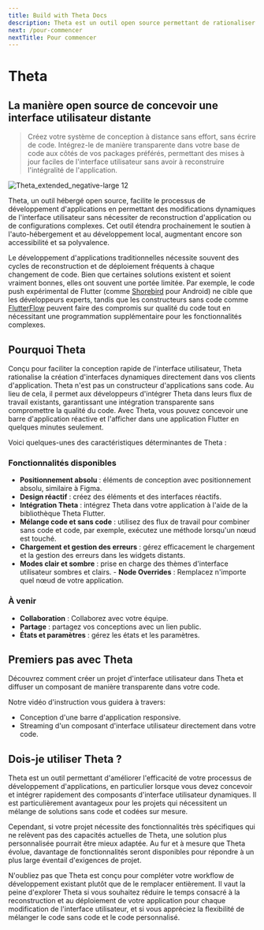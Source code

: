 ```yaml
---
title: Build with Theta Docs
description: Theta est un outil open source permettant de rationaliser la création et les tests d'applications avec des interfaces utilisateur dynamiques, sans avoir besoin de reconstruction.
next: /pour-commencer
nextTitle: Pour commencer
---
```


# Theta

## La manière open source de concevoir une interface utilisateur distante

> Créez votre système de conception à distance sans effort, sans écrire de code. Intégrez-le de manière transparente dans votre base de code aux côtés de vos packages préférés, permettant des mises à jour faciles de l'interface utilisateur sans avoir à reconstruire l'intégralité de l'application.

![Theta_extended_negative-large 12](https://github.com/buildwiththeta/buildwiththeta/assets/49411143/ec0a50fc-e946-4750-95c5-1af84776f461)

Theta, un outil hébergé open source, facilite le processus de développement d'applications en permettant des modifications dynamiques de l'interface utilisateur sans nécessiter de reconstruction d'application ou de configurations complexes. Cet outil étendra prochainement le soutien à l'auto-hébergement et au développement local, augmentant encore son accessibilité et sa polyvalence.

Le développement d'applications traditionnelles nécessite souvent des cycles de reconstruction et de déploiement fréquents à chaque changement de code. Bien que certaines solutions existent et soient vraiment bonnes, elles ont souvent une portée limitée. Par exemple, le code push expérimental de Flutter (comme [Shorebird](https://shorebird.dev) pour Android) ne cible que les développeurs experts, tandis que les constructeurs sans code comme [FlutterFlow](https://flutterflow.io) peuvent faire des compromis sur qualité du code tout en nécessitant une programmation supplémentaire pour les fonctionnalités complexes.

## Pourquoi Theta

Conçu pour faciliter la conception rapide de l'interface utilisateur, Theta rationalise la création d'interfaces dynamiques directement dans vos clients d'application. Theta n'est pas un constructeur d'applications sans code. Au lieu de cela, il permet aux développeurs d'intégrer Theta dans leurs flux de travail existants, garantissant une intégration transparente sans compromettre la qualité du code. Avec Theta, vous pouvez concevoir une barre d'application réactive et l'afficher dans une application Flutter en quelques minutes seulement.

Voici quelques-unes des caractéristiques déterminantes de Theta :

### Fonctionnalités disponibles
- **Positionnement absolu** : éléments de conception avec positionnement absolu, similaire à Figma.
- **Design réactif** : créez des éléments et des interfaces réactifs.
- **Intégration Theta** : intégrez Theta dans votre application à l'aide de la bibliothèque Theta Flutter.
- **Mélange code et sans code** : utilisez des flux de travail pour combiner sans code et code, par exemple, exécutez une méthode lorsqu'un nœud est touché.
- **Chargement et gestion des erreurs** : gérez efficacement le chargement et la gestion des erreurs dans les widgets distants.
- **Modes clair et sombre** : prise en charge des thèmes d'interface utilisateur sombres et clairs.
- **Node Overrides** : Remplacez n'importe quel nœud de votre application.

### À venir
- **Collaboration** : Collaborez avec votre équipe.
- **Partage** : partagez vos conceptions avec un lien public.
- **États et paramètres** : gérez les états et les paramètres.

## Premiers pas avec Theta

Découvrez comment créer un projet d'interface utilisateur dans Theta et diffuser un composant de manière transparente dans votre code.

Notre vidéo d'instruction vous guidera à travers:

- Conception d'une barre d'application responsive.
- Streaming d'un composant d'interface utilisateur directement dans votre code.

<YouTube id="oFed0NIqBZI" />

## Dois-je utiliser Theta ?

Theta est un outil permettant d'améliorer l'efficacité de votre processus de développement d'applications, en particulier lorsque vous devez concevoir et intégrer rapidement des composants d'interface utilisateur dynamiques. Il est particulièrement avantageux pour les projets qui nécessitent un mélange de solutions sans code et codées sur mesure.

Cependant, si votre projet nécessite des fonctionnalités très spécifiques qui ne relèvent pas des capacités actuelles de Theta, une solution plus personnalisée pourrait être mieux adaptée. Au fur et à mesure que Theta évolue, davantage de fonctionnalités seront disponibles pour répondre à un plus large éventail d'exigences de projet.

N'oubliez pas que Theta est conçu pour compléter votre workflow de développement existant plutôt que de le remplacer entièrement. Il vaut la peine d'explorer Theta si vous souhaitez réduire le temps consacré à la reconstruction et au déploiement de votre application pour chaque modification de l'interface utilisateur, et si vous appréciez la flexibilité de mélanger le code sans code et le code personnalisé.
